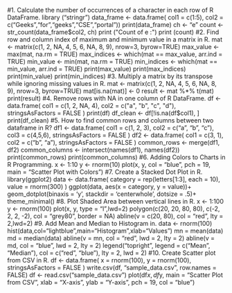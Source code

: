 #1. Calculate the number of occurrences of a character in each row of R DataFrame.
library ("stringr")
data_frame <- data.frame(
col1 = c(1:5), col2 = c("Geeks","for","geeks","CSE","portal"))
print(data_frame)
ch <- "e"
count <- str_count(data_frame$col2, ch)
print ("Count of e :")
print (count)
#2. Find row and column index of maximum and minimum value in a matrix in R.
mat <- matrix(c(1, 2, NA, 4, 5, 6, NA, 8, 9), nrow=3, byrow=TRUE)
max_value <- max(mat, na.rm = TRUE)
max_indices <- which(mat == max_value, arr.ind = TRUE)
min_value <- min(mat, na.rm = TRUE)
min_indices <- which(mat == min_value, arr.ind = TRUE)
print(max_value)
print(max_indices)
print(min_value)
print(min_indices)
#3. Multiply a matrix by its transpose while ignoring missing values in R.
mat <- matrix(c(1, 2, NA, 4, 5, 6, NA, 8, 9), nrow=3, byrow=TRUE)
mat[is.na(mat)] <- 0
result <- mat %*% t(mat)
print(result)
#4. Remove rows with NA in one column of R DataFrame.
df <- data.frame(
  col1 = c(1, 2, NA, 4),
  col2 = c("a", "b", "c", "d"),
  stringsAsFactors = FALSE
)
print(df)
df_clean <- df[!is.na(df$col1), ]
print(df_clean)
#5. How to find common rows and columns between two dataframe in R?
df1 <- data.frame(
  col1 = c(1, 2, 3),
  col2 = c("a", "b", "c"),
  col3 = c(4,5,6),
  stringsAsFactors = FALSE
)
df2 <- data.frame(
  col1 = c(3, 1),
  col2 = c("b", "a"),
  stringsAsFactors = FALSE
)
common_rows <- merge(df1, df2)
common_columns <- intersect(names(df1), names(df2))
print(common_rows)
print(common_columns)
#6. Adding Colors to Charts in R Programming.
x <- 1:10
y <- rnorm(10)
plot(x, y, col = "blue", pch = 19, main = "Scatter Plot with Colors")
#7. Create a Stacked Dot Plot in R.
library(ggplot2)
data <- data.frame(
  category = rep(letters[1:3], each = 10),
  value = rnorm(300)
)
ggplot(data, aes(x = category, y = value))+
geom_dotplot(binaxis = 'y', stackdir = 'centerwhole', dotsize = .5)+
theme_minimal()
#8. Plot Shaded Area between vertical lines in R.
x <- 1:100
y <- rnorm(100)
plot(x, y, type = "l",lwd=2)
polygon(c(20, 20, 80, 80), c(-2, 2, 2, -2), col = "grey80", border = NA)
abline(v = c(20, 80), col = "red", lty = 2,lwd=2)
#9. Add Mean and Median to Histogram in.
data <- rnorm(100)
hist(data,col="lightblue",main="Histogram",xlab="Values")
mn = mean(data)
md = median(data)
abline(v = mn, col = "red", lwd = 2, lty = 2)
abline(v = md, col = "blue", lwd = 2, lty = 2)
legend("topright", legend = c("Mean", "Median"), col = c("red", "blue"), lty = 2, lwd = 2)
#10. Create Scatter plot from CSV in R.
df <- data.frame(
  x = rnorm(100),
  y = rnorm(100),
  stringsAsFactors = FALSE
)
write.csv(df, "sample_data.csv", row.names = FALSE)
df <- read.csv("sample_data.csv")
plot(df$x, df$y, main = "Scatter Plot from CSV", xlab = "X-axis", ylab = "Y-axis", pch = 19, col = "blue")

